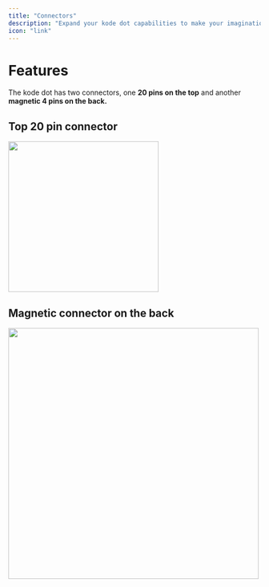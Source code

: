 ```yaml
---
title: "Connectors"
description: "Expand your kode dot capabilities to make your imagination the limit."
icon: "link"
---
```


# Features

The kode dot has two connectors, one **20 pins on the top** and another **magnetic 4 pins on the back.**

## Top 20 pin connector

<Frame caption="Top 20 pin connector pinout">
  <img
    width="300"
    src="/images/kode-dot/connectors/20pins.png"
  />
</Frame>

## Magnetic connector on the back

<Frame caption="Magnetic connector on the back pinout">
  <img
    width="500"
    src="/images/kode-dot/connectors/4pins.png"
  />
</Frame>